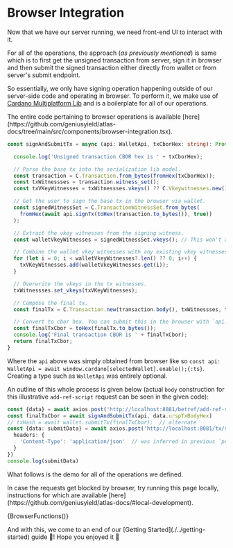 
# Browser Integration

Now that we have our server running, we need front-end UI to interact with it.

For all of the operations, the approach (_as previously mentioned_) is same which is to first get the unsigned transaction from server, sign it in browser and then submit the signed transaction either directly from wallet or from server's submit endpoint.

So essentially, we only have signing operation happening outside of our server-side code and operating in browser. To perform it, we make use of [Cardano Multiplatform Lib](https://github.com/dcSpark/cardano-multiplatform-lib) and is a boilerplate for all of our operations.

<Callout type="warning" emoji="📃">
The entire code pertaining to browser operations is available [here](https://github.com/geniusyield/atlas-docs/tree/main/src/components/browser-integration.tsx).
</Callout>

```typescript
const signAndSubmitTx = async (api: WalletApi, txCborHex: string): Promise<string> => {

  console.log('Unsigned transaction CBOR hex is ' + txCborHex);

  // Parse the base tx into the serialization lib model.
  const transaction = C.Transaction.from_bytes(fromHex(txCborHex));
  const txWitnessses = transaction.witness_set();
  const txVKeyWitnesses = txWitnessses.vkeys() ?? C.Vkeywitnesses.new();

  // Get the user to sign the base tx in the browser via wallet.
  const signedWitnessSet = C.TransactionWitnessSet.from_bytes(
    fromHex(await api.signTx(toHex(transaction.to_bytes()), true))
  );

  // Extract the vkey witnesses from the signing witness.
  const walletVkeyWitnesses = signedWitnessSet.vkeys(); // This won't actually be nullish (CIP 30).

  // Combine the wallet vkey witnesses with any existing vkey witnesses.
  for (let i = 0; i < walletVkeyWitnesses?.len() ?? 0; i++) {
    txVKeyWitnesses.add(walletVkeyWitnesses.get(i));
  }

  // Overwrite the vkeys in the tx witnesses.
  txWitnessses.set_vkeys(txVKeyWitnesses);

  // Compose the final tx.
  const finalTx = C.Transaction.new(transaction.body(), txWitnessses, transaction.auxiliary_data());

  // Convert to cbor hex. You can submit this in the browser with `api.submitTx()` or using the submit endpoint at backend.
  const finalTxCbor = toHex(finalTx.to_bytes());
  console.log('Final transaction CBOR is ' + finalTxCbor);
  return finalTxCbor;
}
```

Where the `api` above was simply obtained from browser like so `const api: WalletApi = await window.cardano[selectedWallet].enable();{:ts}`. Creating a type such as `WalletApi` was entirely optional.

An outline of this whole process is given below (actual `body` construction for this illustrative `add-ref-script` request can be seen in the given code):

```typescript
const {data} = await axios.post('http://localhost:8081/betref/add-ref-script', body)
const finalTxCbor = await signAndSubmitTx(api, data.urspTxBodyHex)
// txHash = await wallet.submitTx(finalTxCbor);  // alternate
const {data: submitData} = await axios.post('http://localhost:8081/tx/submit', finalTxCbor, {
  headers: {
    'Content-Type': 'application/json'  // was inferred in previous `post`
  }
})
console.log(submitData)
```

What follows is the demo for all of the operations we defined.

<Callout type="warning" emoji="⚠️">
In case the requests get blocked by browser, try running this page locally, instructions for which are available [here](https://github.com/geniusyield/atlas-docs/#local-development).
</Callout>

{BrowserFunctions()}

<Callout emoji="🎉">
And with this, we come to an end of our [Getting Started](./../getting-started) guide 🥳! Hope you enjoyed it 💙
</Callout>
